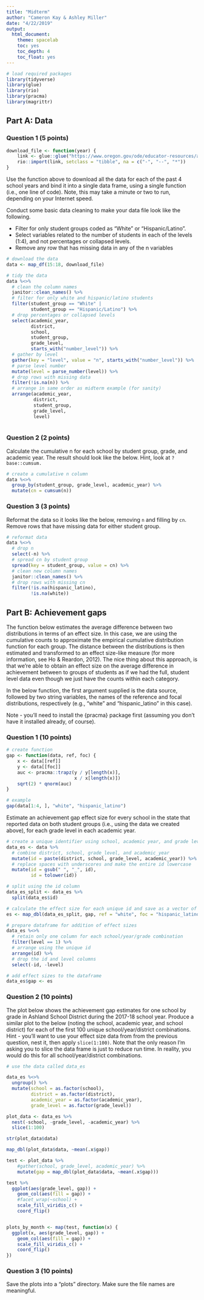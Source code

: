 ```yaml
---
title: "Midterm"
author: "Cameron Kay & Ashley Miller"
date: "4/22/2019"
output:
  html_document:
    theme: spacelab
    toc: yes
    toc_depth: 4
    toc_float: yes
---
```


```r
# load required packages
library(tidyverse)
library(glue)
library(rio)
library(pracma)
library(magrittr)
```

## Part A: Data

### Question 1 (5 points) 

```r
download_file <- function(year) {
    link <- glue::glue("https://www.oregon.gov/ode/educator-resources/assessment/TestResults20{year}/pagr_schools_ela_raceethnicity_{year-1}{year}.xlsx")
    rio::import(link, setclass = "tibble", na = c("-", "--", "*"))
}
```

Use the function above to download all the data for each of the past 4 school years and bind it into a single data frame, using a single function (i.e., one line of code). Note, this may take a minute or two to run, depending on your Internet speed.

Conduct some basic data cleaning to make your data file look like the following.

  + Filter for only student groups coded as "White" or "Hispanic/Latino".
  + Select variables related to the number of students in each of the levels (1:4), and not percentages or collapsed levels.
  + Remove any row that has missing data in any of the n variables
  
```r
# download the data
data <- map_df(15:18, download_file)

# tidy the data
data %<>%
  # clean the column names
  janitor::clean_names() %>%
  # filter for only white and hispanic/latino students
  filter(student_group == "White" |
         student_group == "Hispanic/Latino") %>%
  # drop percentages or collapsed levels 
  select(academic_year,
         district,
         school,
         student_group,
         grade_level,
         starts_with("number_level")) %>%
  # gather by level
  gather(key = "level", value = "n", starts_with("number_level")) %>%
  # parse level number
  mutate(level = parse_number(level)) %>%
  # drop rows with missing data
  filter(!is.na(n)) %>%
  # arrange in same order as midterm example (for sanity)
  arrange(academic_year,
          district,
          student_group,
          grade_level,
          level)
  
```

### Question 2 (2 points)

Calculate the cumulative n for each school by student group, grade, and academic year. The result should look like the below. Hint, look at `?base::cumsum.`

```r
# create a cumulative n column
data %<>%
  group_by(student_group, grade_level, academic_year) %>%
  mutate(cn = cumsum(n))
```

### Question 3 (3 points)

Reformat the data so it looks like the below, removing `n` and filling by `cn`. Remove rows that have missing data for either student group.

```r
# reformat data
data %<>%
  # drop n
  select(-n) %>%
  # spread cn by student group
  spread(key = student_group, value = cn) %>%
  # clean new column names
  janitor::clean_names() %>%
  # drop rows with missing cn
  filter(!is.na(hispanic_latino),
         !is.na(white))
```

## Part B: Achievement gaps

The function below estimates the average difference between two distributions in terms of an effect size. In this case, we are using the cumulative counts to approximate the empirical cumulative distribution function for each group. The distance between the distributions is then estimated and transformed to an effect size-like measure (for more information, see Ho & Reardon, 2012). The nice thing about this approach, is that we’re able to obtain an effect size on the average difference in achievement between to groups of students as if we had the full, student level data even though we just have the counts within each category.

In the below function, the first argument supplied is the data source, followed by two string variables, the names of the reference and focal distributions, respectively (e.g., "white" and "hispanic_latino" in this case).

Note - you’ll need to install the {pracma} package first (assuming you don’t have it installed already, of course).

### Question 1 (10 points) 

```r
# create function
gap <- function(data, ref, foc) {
    x <- data[[ref]]
    y <- data[[foc]]
    auc <- pracma::trapz(y / y[length(x)],
                         x / x[length(x)])
    sqrt(2) * qnorm(auc)
}

# example
gap(data[1:4, ], "white", "hispanic_latino")
```

Estimate an achievement gap effect size for every school in the state that reported data on both student groups (i.e., using the data we created above), for each grade level in each academic year.

```r
# create a unique identifier using school, academic year, and grade level
data_es <- data %>%
  # combine district, school, grade_level, and academic_year
  mutate(id = paste(district, school, grade_level, academic_year)) %>%
  # replace spaces with underscores and make the entire id lowercase
  mutate(id = gsub(" ", "_", id),
         id = tolower(id))

# split using the id column
data_es_split <- data_es %>%
  split(data_es$id)

# calculate the effect size for each unique id and save as a vector of doubles
es <- map_dbl(data_es_split, gap, ref = "white", foc = "hispanic_latino")

# prepare dataframe for addition of effect sizes
data_es %<>%
  # retain only one column for each school/year/grade combination
  filter(level == 1) %>%
  # arrange using the unique id
  arrange(id) %>%
  # drop the id and level columns
  select(-id, -level)

# add effect sizes to the dataframe
data_es$gap <- es
```

### Question 2 (10 points) 

The plot below shows the achievement gap estimates for one school by grade in Ashland School District during the 2017-18 school year. Produce a similar plot to the below (noting the school, academic year, and school district) for each of the first 100 unique school/year/district combinations. Hint - you’ll want to use your effect size data from from the previous question, nest it, then apply `slice(1:100)`. Note that the only reason I’m asking you to slice the data frame is just to reduce run time. In reality, you would do this for all school/year/district combinations.

```r
# use the data called data_es

data_es %<>%
  ungroup() %>%
  mutate(school = as.factor(school),
         district = as.factor(district),
         academic_year = as.factor(academic_year),
         grade_level = as.factor(grade_level))

plot_data <- data_es %>%
  nest(-school, -grade_level, -academic_year) %>%
  slice(1:100)

str(plot_data$data)

map_dbl(plot_data$data, ~mean(.x$gap))

test <- plot_data %>%
    #gather(school, grade_level, academic_year) %>%
    mutate(gap = map_dbl(plot_data$data, ~mean(.x$gap)))

test %>%
  ggplot(aes(grade_level, gap)) +
    geom_col(aes(fill = gap)) +
    #facet_wrap(~school) +
    scale_fill_viridis_c() +
    coord_flip()


plots_by_month <- map(test, function(x) {
  ggplot(x, aes(grade_level, gap)) +
    geom_col(aes(fill = gap)) +
    scale_fill_viridis_c() +
    coord_flip()
})

```

### Question 3 (10 points) 

Save the plots into a “plots” directory. Make sure the file names are meaningful.

```r

```
